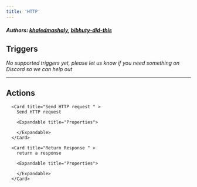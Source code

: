 ```yaml
---
title: 'HTTP'
---
```


##### Authors: [khaledmashaly](https://github.com/khaledmashaly), [bibhuty-did-this](https://github.com/bibhuty-did-this)


## Triggers

*No supported triggers yet, please let us know if you need something on Discord so we can help out* 


---

## Actions


      <Card title="Send HTTP request " >
        Send HTTP request

        <Expandable title="Properties">
          
<ResponseField name="Method" required type="Dropdown">

</ResponseField>
            
<ResponseField name="URL" required type="Short_text">

</ResponseField>
            
<ResponseField name="Headers" required type="Object">

</ResponseField>
            
<ResponseField name="Query params" required type="Object">

</ResponseField>
            
<ResponseField name="Body"  type="Json">

</ResponseField>
            
<ResponseField name="No Error On Failure"  type="Checkbox">

</ResponseField>
            
<ResponseField name="Timeout(in seconds)"  type="Number">

</ResponseField>
              
        </Expandable>
      </Card>
  
      <Card title="Return Response " >
        return a response

        <Expandable title="Properties">
          
<ResponseField name="Status"  type="Number">

</ResponseField>
            
<ResponseField name="Headers"  type="Object">

</ResponseField>
            
<ResponseField name="Response" required type="Json">

</ResponseField>
              
        </Expandable>
      </Card>
  
